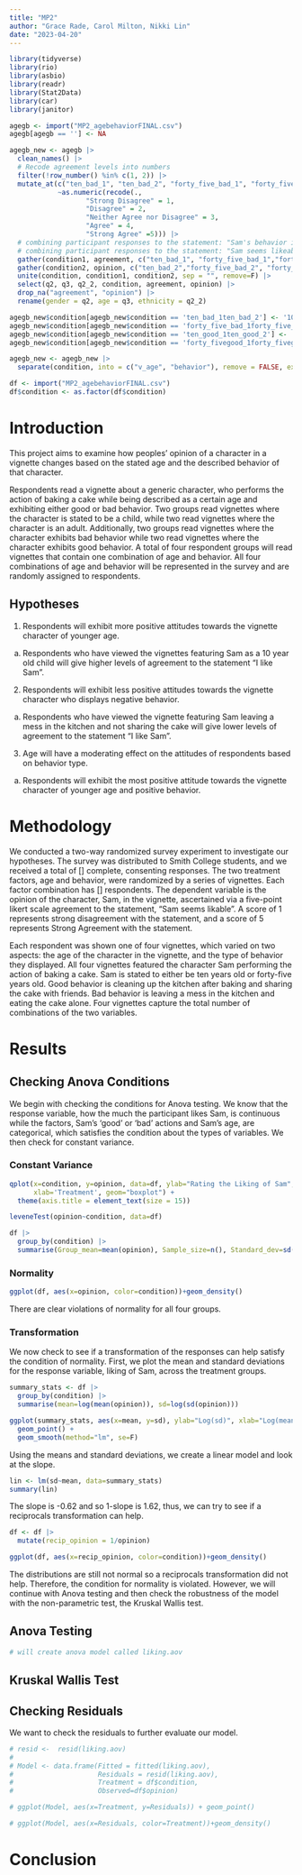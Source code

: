 ```yaml
---
title: "MP2"
author: "Grace Rade, Carol Milton, Nikki Lin"
date: "2023-04-20"
---
```


```r
library(tidyverse)
library(rio)
library(asbio)
library(readr)
library(Stat2Data)
library(car)
library(janitor)
```

```r
agegb <- import("MP2_agebehaviorFINAL.csv")
agegb[agegb == ''] <- NA
```

```r
agegb_new <- agegb |>
  clean_names() |>
  # Recode agreement levels into numbers
  filter(!row_number() %in% c(1, 2)) |>
  mutate_at(c("ten_bad_1", "ten_bad_2", "forty_five_bad_1", "forty_five_bad_2","forty_fivegood_1", "forty_fivegood_2", "ten_good_1", "ten_good_2"), 
            ~as.numeric(recode(.,
                   "Strong Disagree" = 1,
                   "Disagree" = 2,
                   "Neither Agree nor Disagree" = 3,
                   "Agree" = 4,
                   "Strong Agree" =5))) |>
  # combining participant responses to the statement: "Sam's behavior is good" into single column "agreement"
  # combining participant responses to the statement: "Sam seems likeable" into single column "opinion"
  gather(condition1, agreement, c("ten_bad_1", "forty_five_bad_1","forty_fivegood_1", "ten_good_1"), factor_key=TRUE) |>
  gather(condition2, opinion, c("ten_bad_2","forty_five_bad_2", "forty_fivegood_2", "ten_good_2")) |>
  unite(condition, condition1, condition2, sep = "", remove=F) |>
  select(q2, q3, q2_2, condition, agreement, opinion) |>
  drop_na("agreement", "opinion") |>
  rename(gender = q2, age = q3, ethnicity = q2_2)

agegb_new$condition[agegb_new$condition == 'ten_bad_1ten_bad_2'] <- '10 Bad'
agegb_new$condition[agegb_new$condition == 'forty_five_bad_1forty_five_bad_2'] <- '45 Bad'
agegb_new$condition[agegb_new$condition == 'ten_good_1ten_good_2'] <- '10 Good'
agegb_new$condition[agegb_new$condition == 'forty_fivegood_1forty_fivegood_2'] <- '45 Good'

agegb_new <- agegb_new |>
  separate(condition, into = c("v_age", "behavior"), remove = FALSE, extra = "merge")
```

```r
df <- import("MP2_agebehaviorFINAL.csv")
df$condition <- as.factor(df$condition)
```

# Introduction

This project aims to examine how peoples’ opinion of a character in a vignette changes based on the stated age and the described behavior of that character.   
	
Respondents read a vignette about a generic character, who performs the action of baking a cake while being described as a certain age and exhibiting either good or bad behavior. Two groups read vignettes where the character is stated to be a child, while two read vignettes where the character is an adult. Additionally, two groups read vignettes where the character exhibits bad behavior while two read vignettes where the character exhibits good behavior. A total of four respondent groups will read vignettes that contain one combination of age and behavior. All four combinations of age and behavior will be represented in the survey and are randomly assigned to respondents.


## Hypotheses

1. Respondents will exhibit more positive attitudes towards the vignette character of younger age. 

  a. Respondents who have viewed the vignettes featuring Sam as a 10 year old child will give higher levels of agreement to the statement “I like Sam”. 

2. Respondents will exhibit less positive attitudes towards the vignette character who displays negative behavior. 

  a. Respondents who have viewed the vignette featuring Sam leaving a mess in the kitchen and not sharing the cake will give lower levels of agreement to the statement “I like Sam”.

3. Age will have a moderating effect on the attitudes of respondents based on behavior type. 

  a. Respondents will exhibit the most positive attitude towards the vignette character of younger age and positive behavior.


# Methodology

We conducted a two-way randomized survey experiment to investigate our hypotheses. The survey was distributed to Smith College students, and we received a total of [] complete, consenting responses. The two treatment factors, age and behavior, were randomized by a series of vignettes. Each factor combination has [] respondents. The dependent variable is the opinion of the character, Sam,  in the vignette, ascertained via a five-point likert scale agreement to the statement, “Sam seems likable”. A score of 1 represents strong disagreement with the statement, and a score of 5 represents Strong Agreement with the statement. 

Each respondent was shown one of four vignettes, which varied on two aspects: the age of the character in the vignette, and the type of behavior they displayed. All four vignettes featured the character Sam performing the action of baking a cake. Sam is stated to either be ten years old or forty-five years old. Good behavior is cleaning up the kitchen after baking and sharing the cake with friends. Bad behavior is leaving a mess in the kitchen and eating the cake alone. Four vignettes capture the total number of combinations of the two variables.

# Results

## Checking Anova Conditions

We begin with checking the conditions for Anova testing. We know that the response variable, how the much the participant likes Sam, is continuous while the factors, Sam's 'good' or 'bad' actions and Sam's age, are categorical, which satisfies the condition about the types of variables. We then check for constant variance.

### Constant Variance

```r
qplot(x=condition, y=opinion, data=df, ylab="Rating the Liking of Sam",
      xlab='Treatment', geom="boxplot") +
  theme(axis.title = element_text(size = 15))
```
```r
leveneTest(opinion~condition, data=df)
```

```r
df |>
  group_by(condition) |>
  summarise(Group_mean=mean(opinion), Sample_size=n(), Standard_dev=sd(opinion))
```

### Normality
```r
ggplot(df, aes(x=opinion, color=condition))+geom_density()
```
There are clear violations of normality for all four groups.

### Transformation

We now check to see if a transformation of the responses can help satisfy the condition of normality. First, we plot the mean and standard deviations for the response variable, liking of Sam, across the treatment groups.

```r
summary_stats <- df |>
  group_by(condition) |>
  summarise(mean=log(mean(opinion)), sd=log(sd(opinion)))

ggplot(summary_stats, aes(x=mean, y=sd), ylab="Log(sd)", xlab="Log(mean)") +
  geom_point() +
  geom_smooth(method="lm", se=F)
```

Using the means and standard deviations, we create a linear model and look at the slope.

```r
lin <- lm(sd~mean, data=summary_stats)
summary(lin)
```

The slope is -0.62 and so 1-slope is 1.62, thus, we can try to see if a reciprocals transformation can help.

```r
df <- df |>
  mutate(recip_opinion = 1/opinion)
```

```r
ggplot(df, aes(x=recip_opinion, color=condition))+geom_density()
```
The distributions are still not normal so a reciprocals transformation did not help. Therefore, the condition for normality is violated. However, we will continue with Anova testing and then check the robustness of the model with the non-parametric test, the Kruskal Wallis test.

## Anova Testing
```r
# will create anova model called liking.aov
```


## Kruskal Wallis Test

## Checking Residuals

We want to check the residuals to further evaluate our model.

```r
# resid <-  resid(liking.aov)
# 
# Model <- data.frame(Fitted = fitted(liking.aov), 
#                     Residuals = resid(liking.aov),
#                     Treatment = df$condition,
#                     Observed=df$opinion)
```

```r
# ggplot(Model, aes(x=Treatment, y=Residuals)) + geom_point()
```



```r
# ggplot(Model, aes(x=Residuals, color=Treatment))+geom_density()
```

# Conclusion



